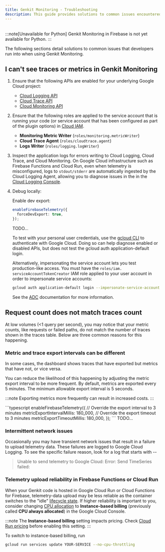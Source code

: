 ```yaml
---
title: Genkit Monitoring - Troubleshooting
description: This guide provides solutions to common issues encountered when using Genkit Monitoring, including problems with traces, metrics, and telemetry export.
---
```



<div style="display: flex; justify-content: space-between; align-items: center; gap: 1rem; margin: 1rem 0 1rem 0;">
  <LanguageSelector supportedLanguages="js go" />
  <CopyMarkdownButton />
</div>

<LanguageContent lang="python">
  :::note[Unavailable for Python]
Genkit Monitoring in Firebase is not yet available for Python.
:::
</LanguageContent>

<LanguageContent lang="js go">

The following sections detail solutions to common issues that developers run
into when using Genkit Monitoring.

## I can't see traces or metrics in Genkit Monitoring

1.  Ensure that the following APIs are enabled for your underlying Google Cloud project:
    - [Cloud Logging API](https://console.cloud.google.com/apis/library/logging.googleapis.com)
    - [Cloud Trace API](https://console.cloud.google.com/apis/library/cloudtrace.googleapis.com)
    - [Cloud Monitoring API](https://console.cloud.google.com/apis/library/monitoring.googleapis.com)
2.  Ensure that the following roles are applied to the service account that is running your code (or service account that has been configured as part of the plugin options) in [Cloud IAM](https://console.cloud.google.com/iam-admin/iam).
    - **Monitoring Metric Writer** (`roles/monitoring.metricWriter`)
    - **Cloud Trace Agent** (`roles/cloudtrace.agent`)
    - **Logs Writer** (`roles/logging.logWriter`)
3.  Inspect the application logs for errors writing to Cloud Logging, Cloud Trace, and Cloud Monitoring. On Google Cloud infrastructure such as Firebase Functions and Cloud Run, even when telemetry is misconfigured, logs to `stdout/stderr` are automatically ingested by the Cloud Logging Agent, allowing you to diagnose issues in the in the [Cloud Logging Console](https://console.cloud.google.com/logs).

4.  Debug locally:

    <LanguageContent lang="js">
    Enable dev export:

    ```typescript
    enableFirebaseTelemetry({
      forceDevExport: true,
    });
    ```
      </LanguageContent>

    <LanguageContent lang="go">
    TODO...
    </LanguageContent>

    To test with your personal user credentials, use the
    [gcloud CLI](https://cloud.google.com/sdk/docs/install) to authenticate with
    Google Cloud. Doing so can help diagnose enabled or disabled APIs, but does
    not test the gcloud auth application-default login.

    Alternatively, impersonating the service account lets you test
    production-like access. You must have the
    `roles/iam. serviceAccountTokenCreator` IAM role applied to your user account
    in order to impersonate service accounts:

    ```bash
    gcloud auth application-default login --impersonate-service-account <SERVICE_ACCT_EMAIL>
    ```

    See the
    [ADC](https://cloud.google.com/js/authentication/set-up-adc-local-dev-environment)
    documentation for more information.

## Request count does not match traces count

At low volumes (\<1 query per second), you may notice that your metric counts,
like requests or failed paths, do not match the number of traces shown in the
traces table. Below are three common reasons for this happening.

### Metric and trace export intervals can be different

In some cases, the dashboard shows traces that have exported but metrics that
have not, or vice versa.

You can reduce the likelihood of this happening by adjusting the metric export
interval to be more frequent. By default, metrics are exported every 5 minutes.
The minimum allowable export interval is 5 seconds.

:::note
Exporting metrics more frequently can result in increased costs.
:::

<LanguageContent lang="js">
```typescript
enableFirebaseTelemetry({
  // Override the export interval to 3 minutes
  metricExportIntervalMillis: 180_000,
  // Override the export timeout to 3 minutes
  metricExportTimeoutMillis: 180_000,
});
```
</LanguageContent>

<LanguageContent lang="go">
TODO...
</LanguageContent>

### Intermittent network issues

Occasionally you may have transient network issues that result in a failure to
upload telemetry data. These failures are logged to Google Cloud Logging. To
see the specific failure reason, look for a log that starts with --

> Unable to send telemetry to Google Cloud: Error: Send TimeSeries failed:

### Telemetry upload reliability in Firebase Functions or Cloud Run

When your Genkit code is hosted in Google Cloud Run or Cloud Functions for
Firebase, telemetry-data upload may be less reliable as the container switches
to the "idle"
[lifecycle state](https://cloud.google.com/blog/topics/developers-practitioners/lifecycle-container-cloud-run).
If higher reliability is important to you, consider changing
[CPU allocation](https://cloud.google.com/run/docs/configuring/cpu-allocation)
to **Instance-based billing** (previously called **CPU always allocated**) in the Google Cloud Console.

:::note
The **Instance-based billing** setting impacts pricing. Check [Cloud Run pricing](https://cloud.google.com/run/pricing) before enabling this setting.
:::

To switch to instance-based billing, run

```bash
gcloud run services update YOUR-SERVICE --no-cpu-throttling
```

</LanguageContent>